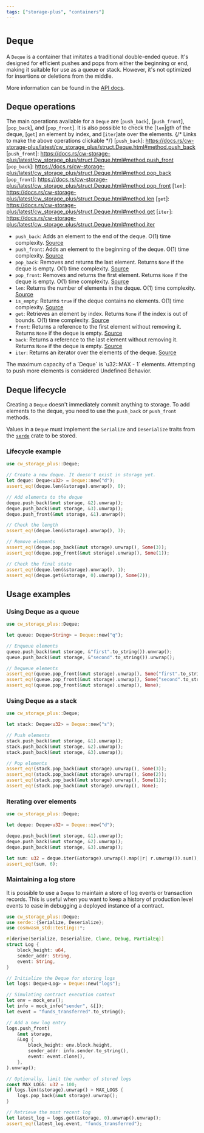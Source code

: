 ```yaml
---
tags: ["storage-plus", "containers"]
---
```



# `Deque`

A `Deque` is a container that imitates a traditional double-ended queue. It's
designed for efficient pushes and pops from either the beginning or end, making
it suitable for use as a queue or stack. However, it's not optimized for
insertions or deletions from the middle.

<Callout>More information can be found in the [API docs].</Callout>

## Deque operations

The main operations available for a `Deque` are [`push_back`], [`push_front`],
[`pop_back`], and [`pop_front`]. It is also possible to check the [`len`]gth of
the deque, [`get`] an element by index, and [`iter`]ate over the elements.
{/* Links to make the above operations clickable */} [`push_back`]:
https://docs.rs/cw-storage-plus/latest/cw_storage_plus/struct.Deque.html#method.push_back
[`push_front`]:
https://docs.rs/cw-storage-plus/latest/cw_storage_plus/struct.Deque.html#method.push_front
[`pop_back`]:
https://docs.rs/cw-storage-plus/latest/cw_storage_plus/struct.Deque.html#method.pop_back
[`pop_front`]:
https://docs.rs/cw-storage-plus/latest/cw_storage_plus/struct.Deque.html#method.pop_front
[`len`]:
https://docs.rs/cw-storage-plus/latest/cw_storage_plus/struct.Deque.html#method.len
[`get`]:
https://docs.rs/cw-storage-plus/latest/cw_storage_plus/struct.Deque.html#method.get
[`iter`]:
https://docs.rs/cw-storage-plus/latest/cw_storage_plus/struct.Deque.html#method.iter

- `push_back`: Adds an element to the end of the deque. O(1) time complexity.
  [Source](https://docs.rs/cw-storage-plus/latest/cw_storage_plus/struct.Deque.html#method.push_back)
- `push_front`: Adds an element to the beginning of the deque. O(1) time
  complexity.
  [Source](https://docs.rs/cw-storage-plus/latest/cw_storage_plus/struct.Deque.html#method.push_front)
- `pop_back`: Removes and returns the last element. Returns `None` if the deque
  is empty. O(1) time complexity.
  [Source](https://docs.rs/cw-storage-plus/latest/cw_storage_plus/struct.Deque.html#method.pop_back)
- `pop_front`: Removes and returns the first element. Returns `None` if the
  deque is empty. O(1) time complexity.
  [Source](https://docs.rs/cw-storage-plus/latest/cw_storage_plus/struct.Deque.html#method.pop_front)
- `len`: Returns the number of elements in the deque. O(1) time complexity.
  [Source](https://docs.rs/cw-storage-plus/latest/cw_storage_plus/struct.Deque.html#method.len)
- `is_empty`: Returns `true` if the deque contains no elements. O(1) time
  complexity.
  [Source](https://docs.rs/cw-storage-plus/latest/cw_storage_plus/struct.Deque.html#method.is_empty)
- `get`: Retrieves an element by index. Returns `None` if the index is out of
  bounds. O(1) time complexity.
  [Source](https://docs.rs/cw-storage-plus/latest/cw_storage_plus/struct.Deque.html#method.get)
- `front`: Returns a reference to the first element without removing it. Returns
  `None` if the deque is empty.
  [Source](https://docs.rs/cw-storage-plus/latest/cw_storage_plus/struct.Deque.html#method.front)
- `back`: Returns a reference to the last element without removing it. Returns
  `None` if the deque is empty.
  [Source](https://docs.rs/cw-storage-plus/latest/cw_storage_plus/struct.Deque.html#method.back)
- `iter`: Returns an iterator over the elements of the deque.
  [Source](https://docs.rs/cw-storage-plus/latest/cw_storage_plus/struct.Deque.html#method.iter)

<Callout type="warning">
  The maximum capacity of a `Deque` is `u32::MAX - 1` elements. Attempting to
  push more elements is considered Undefined Behavior.
</Callout>

## Deque lifecycle

Creating a `Deque` doesn't immediately commit anything to storage. To add
elements to the deque, you need to use the `push_back` or `push_front` methods.

Values in a `Deque` must implement the `Serialize` and `Deserialize` traits from
the [`serde`] crate to be stored.

### Lifecycle example

```rust template="storage"
use cw_storage_plus::Deque;

// Create a new deque. It doesn't exist in storage yet.
let deque: Deque<u32> = Deque::new("d");
assert_eq!(deque.len(&storage).unwrap(), 0);

// Add elements to the deque
deque.push_back(&mut storage, &2).unwrap();
deque.push_back(&mut storage, &3).unwrap();
deque.push_front(&mut storage, &1).unwrap();

// Check the length
assert_eq!(deque.len(&storage).unwrap(), 3);

// Remove elements
assert_eq!(deque.pop_back(&mut storage).unwrap(), Some(3));
assert_eq!(deque.pop_front(&mut storage).unwrap(), Some(1));

// Check the final state
assert_eq!(deque.len(&storage).unwrap(), 1);
assert_eq!(deque.get(&storage, 0).unwrap(), Some(2));
```

## Usage examples

### Using Deque as a queue

```rust template="storage"
use cw_storage_plus::Deque;

let queue: Deque<String> = Deque::new("q");

// Enqueue elements
queue.push_back(&mut storage, &"first".to_string()).unwrap();
queue.push_back(&mut storage, &"second".to_string()).unwrap();

// Dequeue elements
assert_eq!(queue.pop_front(&mut storage).unwrap(), Some("first".to_string()));
assert_eq!(queue.pop_front(&mut storage).unwrap(), Some("second".to_string()));
assert_eq!(queue.pop_front(&mut storage).unwrap(), None);
```

### Using Deque as a stack

```rust template="storage"
use cw_storage_plus::Deque;

let stack: Deque<u32> = Deque::new("s");

// Push elements
stack.push_back(&mut storage, &1).unwrap();
stack.push_back(&mut storage, &2).unwrap();
stack.push_back(&mut storage, &3).unwrap();

// Pop elements
assert_eq!(stack.pop_back(&mut storage).unwrap(), Some(3));
assert_eq!(stack.pop_back(&mut storage).unwrap(), Some(2));
assert_eq!(stack.pop_back(&mut storage).unwrap(), Some(1));
assert_eq!(stack.pop_back(&mut storage).unwrap(), None);
```

### Iterating over elements

```rust template="storage"
use cw_storage_plus::Deque;

let deque: Deque<u32> = Deque::new("d");

deque.push_back(&mut storage, &1).unwrap();
deque.push_back(&mut storage, &2).unwrap();
deque.push_back(&mut storage, &3).unwrap();

let sum: u32 = deque.iter(&storage).unwrap().map(|r| r.unwrap()).sum();
assert_eq!(sum, 6);
```

### Maintaining a log store

It is possible to use a `Deque` to maintain a store of log events or transaction
records. This is useful when you want to keep a history of production level
events to ease in debugging a deployed instance of a contract.

```rust template="storage"
use cw_storage_plus::Deque;
use serde::{Serialize, Deserialize};
use cosmwasm_std::testing::*;

#[derive(Serialize, Deserialize, Clone, Debug, PartialEq)]
struct Log {
    block_height: u64,
    sender_addr: String,
    event: String,
}

// Initialize the Deque for storing logs
let logs: Deque<Log> = Deque::new("logs");

// Simulating contract execution context
let env = mock_env();
let info = mock_info("sender", &[]);
let event = "funds_transferred".to_string();

// Add a new log entry
logs.push_front(
    &mut storage,
    &Log {
        block_height: env.block.height,
        sender_addr: info.sender.to_string(),
        event: event.clone(),
    },
).unwrap();

// Optionally, limit the number of stored logs
const MAX_LOGS: u32 = 100;
if logs.len(&storage).unwrap() > MAX_LOGS {
    logs.pop_back(&mut storage).unwrap();
}

// Retrieve the most recent log
let latest_log = logs.get(&storage, 0).unwrap().unwrap();
assert_eq!(latest_log.event, "funds_transferred");
```

[`serde`]: https://serde.rs/
[API docs]:
  https://docs.rs/cw-storage-plus/latest/cw_storage_plus/struct.Deque.html
